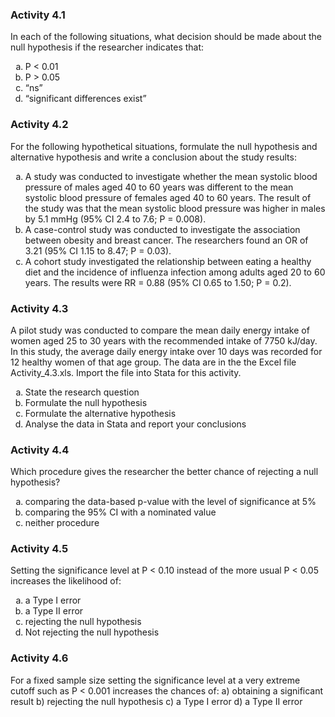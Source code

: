 ### Activity 4.1 {-}

In each of the following situations, what decision should be made about the null hypothesis if the researcher indicates that:

a) P < 0.01
b) P > 0.05
c) "ns"
d) "significant differences exist"

### Activity 4.2 {-}

For the following hypothetical situations, formulate the null hypothesis and alternative hypothesis and write a conclusion about the study results:

a) A study was conducted to investigate whether the mean systolic blood pressure of males aged 40 to 60 years was different to the mean systolic blood pressure of females aged 40 to 60 years. The result of the study was that the mean systolic blood pressure was higher in males by 5.1 mmHg (95% CI 2.4 to 7.6; P = 0.008).
b) A case-control study was conducted to investigate the association between obesity and breast cancer. The researchers found an OR of 3.21 (95% CI 1.15 to 8.47; P = 0.03).
c) A cohort study investigated the relationship between eating a healthy diet and the incidence of influenza infection among adults aged 20 to 60 years. The results were RR = 0.88 (95% CI 0.65 to 1.50; P = 0.2). 

### Activity 4.3 {-}

A pilot study was conducted to compare the mean daily energy intake of women aged 25 to 30 years with the recommended intake of 7750 kJ/day. In this study, the average daily energy intake over 10 days was recorded for 12 healthy women of that age group. The data are in the the Excel file Activity_4.3.xls. Import the file into Stata for this activity.

a) State the research question
b) Formulate the null hypothesis
c) Formulate the alternative hypothesis
d) Analyse the data in Stata and report your conclusions

### Activity 4.4 {-}

Which procedure gives the researcher the better chance of rejecting a null hypothesis?

a) comparing the data-based p-value with the level of significance at 5%
b) comparing the 95% CI with a nominated value
c) neither procedure  

### Activity 4.5 {-}

Setting the significance level at P < 0.10 instead of the more usual P < 0.05 increases the likelihood of:

a) a Type I error
b) a Type II error
c) rejecting the null hypothesis
d) Not rejecting the null hypothesis 

### Activity 4.6 {-}
For a fixed sample size setting the significance level at a very extreme cutoff such as P < 0.001 increases the chances of:
a) obtaining a significant result
b) rejecting the null hypothesis
c) a Type I error
d) a Type II error
